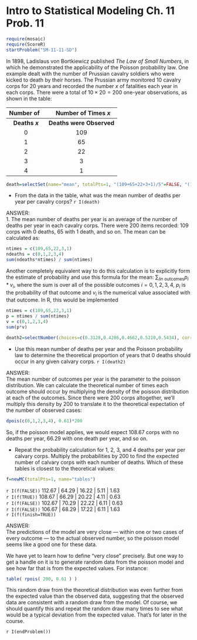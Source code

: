 Intro to Statistical Modeling Ch. 11 Prob. 11
========================================================
```r
require(mosaic)
require(ScoreR)
startProblem("SM-11-11-SD")
```

In 1898, Ladislaus von Bortkiewicz published *The Law of Small Numbers*, in which he demonstrated the applicability of the Poisson probability law.  One example dealt with the number of Prussian cavalry soldiers who were kicked to death by their horses.  The Prussian army monitored 10 cavalry corps for 20 years and recorded the number $x$ of fatalities each year in each corps.  There were a total of $10 \times 20 = 200$ one-year observations, as shown in the table:

Number of &nbsp; | &nbsp; Number of Times $x$
|:----:|:----:|
**Deaths $x$** | **Deaths were Observed**
0 | 109
1 | 65
2 | 22
3 | 3
4 | 1

```r
death=selectSet(name="mean", totalPts=1, "(109+65+22+3+1)/5"=FALSE, "(109+65+22+3+1)/200"=FALSE, "(0*109 + 1*65 + 2*22 + 3*3 + 4*1)/5"=FALSE, "(0*109 + 1*65 + 2*22 + 3*3 + 4*1)/200"=TRUE, "Can't tell from the information given."=FALSE)
```
* From the data in the table, what was the mean number of deaths per year per cavalry corps? `r I(death)`

<aside>
ANSWER:     
1. The mean number of deaths per year is an average of the number of deaths per year in each cavalry corps.  There were 200 items recorded: 109 corps with 0 deaths, 65 with 1 death, and so on.  The mean can be calculated as:
```r
ntimes = c(109,65,22,3,1)
ndeaths = c(0,1,2,3,4)
sum(ndeaths*ntimes) / sum(ntimes)
```

Another completely equivalent way to do this calculation is to explicitly form the estimate of probability and use this formula for the mean: $\sum_{i \mbox{in outcomes}} p_i * v_i$, where the sum is over all of the possible outcomes $i=0, 1, 2, 3, 4$, $p_i$ is the probability of that outcome and $v_i$ is the numerical value associated with that outcome.  In R, this would be
implemented
```r
ntimes = c(109,65,22,3,1)
p = ntimes / sum(ntimes)
v = c(0,1,2,3,4)
sum(p*v)
```

</aside>

```r
death2=selectNumber(choices=c(0.3128,0.4286,0.4662,0.5210,0.5434), correct=c(0.5434), totalPts=1, name="0deaths")
```
* Use this mean number of deaths per year and the Poisson probability law to determine the theoretical proportion of years that 0 deaths should occur in any given calvary corps. `r I(death2)`

<aside>
ANSWER:     
The mean number of outcomes per year is the parameter to the poisson distribution.  We can calculate the theoretical number of times each outcome should occur by multiplying the density of the poisson distribution at each of the outcomes.  Since there were 200 corps altogether, we'll multiply this density by 200 to translate it to the theoretical expectation of the number of observed cases:
```r
dpois(c(0,1,2,3,4), 0.61)*200
```

So, if the poisson model applies, we would expect $108.67$ corps with no deaths per year, $66.29$ with one death per year, and so on.   
</aside>

* Repeat the probability calculation for 1, 2, 3, and 4 deaths per year per calvary corps.  Multiply the probabilities by 200 to find the expected number of calvary corps with each number of deaths. Which of these tables is closest to the theoretical values:
```r
f=newMC(totalPts=1, name="tables")
```
`r I(f(FALSE))` 112.67 | 64.29 | 16.22 | 5.11 | 1.63     
`r I(f(TRUE))` 108.67 | 66.29 | 20.22 | 4.11 | 0.63     
`r I(f(FALSE))` 102.67 | 70.29 | 22.22 | 6.11 | 0.63     
`r I(f(FALSE))` 106.67 | 68.29 | 17.22 | 6.11 | 1.63      
`r I(f(finish=TRUE))`

<aside>
ANSWER:     
The predictions of the model are very close --- within one or two cases of every outcome --- to the actual observed number, so the poisson model seems like a good one for these data.  

We have yet to learn how to define "very close" precisely.  But one way to get a handle on it is to generate random data from the poisson model and see how far that is from the expected values.  For instance:
```r
table( rpois( 200, 0.61 ) )
```

This random draw from the theoretical distribution was even further from the expected value than the observed data, suggesting that the observed data are consistent with a random draw from the model.  Of course, we should quantify this and repeat the random draw many times to see what would be a typical deviation from the expected value. That's for later in the course.
</aside>

`r I(endProblem())`